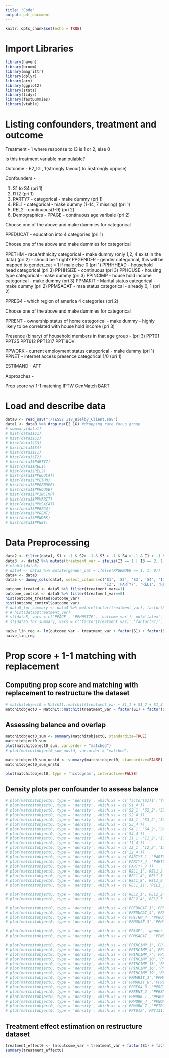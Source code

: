 ```yaml
---
title: "Code"
output: pdf_document
---
```


```r
knitr::opts_chunk$set(echo = TRUE)
```

# Import Libraries
```r
library(haven)
library(broom)
library(magrittr)
library(dplyr)
library(arm)
library(ggplot2)
library(stats)
library(tidyr)
library(fastDummies)
library(vtable)
```

# Listing confounders, treatment and outcome
Treatment - 1 where response to I3 is 1 or 2, else 0

Is this treatment variable manipulable?  

Outcome - E2_1G , 1(strongly favour) to 5(strongly oppose) 

Confounders - 

1. S1 to S4 (pri 1)
2. I1 I2 (pri 1)
3. PARTY7 - categorical - make dummy (pri 1)
4. REL1 - categorical - make dummy (1-14, 7 missing) (pri 1)
5. REL2 - continuous(1-9) (pri 2)
6. Demographics -
PPAGE - continuous age varibale (pri 2)
<!-- PPAGECAT - age divided into 7 categories -->
<!-- PPAGECAT4 - age divided into 4 categories -->

Choose one of the above and make dummies for categorical

<!-- PPEDUC - education into 14 categories -->
PPEDUCAT - education into 4 categories (pri 1)

Choose one of the above and make dummies for categorical

PPETHM - race/ethnicity categorical - make dummy (only 1,2, 4 exist in the data) (pri 2) - should be 1 right?
PPGENDER - gender categorical, this will be mapped to gender_cat = 1 if male else 0 (pri 1)
PPHHHEAD - household head categorical (pri 3)
PPHHSIZE - continuous (pri 3)
PPHOUSE - housing type categorical - make dummy (pri 3)
PPINCIMP - house hold income categorical - make dummy (pri 3)
PPMARIT - Marital status categorical - make dummy (pri 2)
PPMSACAT - msa status categorical - already 0, 1 (pri 2)

PPREG4 - which region of america 4 categories (pri 2)
<!-- ppreg9 - which region of america 9 categories -->

Choose one of the above and make dummies for categorical

PPRENT - ownership status of home categorical - make dummy - highly likely to be correlated with house hold income (pri 3)

Presence (binary) of household members in that age group - (pri 3)
PPT01
PPT25
PPT612
PPT1317
PPT18OV

PPWORK - current employment status categorical - make dummy (pri 1)
PPNET - internet access presence categorical 1/0 (pri 1)

ESTIMAND - ATT

Approaches - 

Prop score w/ 1-1 matching
IPTW 
GenMatch
BART


# Load and describe data
```r
data0 <- read_sav("./TESS2 118_Bielby_Client.sav")
data1 <- data0 %>% drop_na(E2_1G) #dropping race focus group
# summary(data1)
# hist(data1$S1)
# hist(data1$S2)
# hist(data1$S3)
# hist(data1$S4)
# hist(data1$I1)
# hist(data1$I2)
# hist(data1$PARTY7)
# hist(data1$REL1)
# hist(data1$REL2)
# hist(data1$PPEDUCAT)
# hist(data1$PPETHM)
# hist(data1$PPGENDER)
# hist(data1$PPHOUSE)
# hist(data1$PPINCIMP)
# hist(data1$PPMARIT)
# hist(data1$PPMSACAT)
# hist(data1$PPREG4)
# hist(data1$PPRENT)
# hist(data1$PPWORK)
# hist(data1$PPNET)
```

# Data Preprocessing
```r
data2 <- filter(data1, S1 > -1 & S2> -1 & S3 > -1 & S4 > -1 & I1 > -1 & I2 > -1 & REL1 > -1 & REL2 > -1)
data3  <- data2 %>% mutate(treatment_var = ifelse(I3 == 1 | I3 == 2, 1, 0)) %>% mutate(outcome_var = (E2_1G+E2_2G+E2_3G+E2_4G+E2_5G+E2_6GA+E2_7G+E2_8GA)/8)
# vtable(data3)
# data4 <- data3 %>% mutate(gender_cat = ifelse(PPGENDER == 1, 1, 0))
data4 <- data3
data5 <- dummy_cols(data4, select_columns=c('S1', 'S2', 'S3', 'S4', 'I1', 
                                            'I2', 'PARTY7', 'REL1', 'REL2', 'PPEDUCAT','PPETHM', 'PPHOUSE', 'PPINCIMP', 'PPMARIT', 'PPREG4', 'PPRENT', 'PPWORK'))
outcome_treated <- data5 %>% filter(treatment_var==1)
outcome_control <- data5 %>% filter(treatment_var==0)
hist(outcome_treated$outcome_var)
hist(outcome_control$outcome_var)
# data5_for_summary <- data4 %>% mutate(factor(treatment_var), factor(S1), factor(S2), factor(S3), factor(S4), factor(I1), factor(I2), factor(PARTY7), factor(REL1), factor(REL2), factor(PPGENDER), factor(PPEDUCAT), factor(PPETHM), factor(PPHOUSE), factor(PPINCIMP), factor(PPMARIT), factor(PPREG4), factor(PPRENT), factor(PPWORK), factor(PPNET), factor(PPMSACAT), factor(PPHHHEAD), cols.break=3) 
# # hist(data5$treatment_var)
# st(data5, vars = c('PPAGE', 'PPHHSIZE', 'outcome_var'), out='latex', summ = c('notNA(x)', 'median(x)', 'mean(x)',   'sd(x)', 'min(x)', 'max(x)'))
# st(data5_for_summary, vars = c('factor(treatment_var)','factor(S1)', 'factor(S2)', 'factor(S3)', 'factor(S4)', 'factor(I1)', 'factor(I2)', 'factor(PARTY7)', 'factor(REL1)', 'factor(REL2)', 'factor(PPGENDER)', 'factor(PPEDUCAT)', 'factor(PPETHM)', 'factor(PPHOUSE)', 'factor(PPINCIMP)', 'factor(PPMARIT)', 'factor(PPREG4)', 'factor(PPRENT)', 'factor(PPWORK)', 'factor(PPNET)', 'factor(PPMSACAT)', 'factor(PPHHHEAD)'), out='latex')
```

```r
naive_lin_reg <- lm(outcome_var ~ treatment_var + factor(S1) + factor(S2) + factor(S3) + factor(S3) + factor(S4) + factor(I1) + factor(I2) + factor(I1):factor(I2) + factor(PARTY7) + factor(REL1) + PPAGE + factor(PPEDUCAT)+ factor(PPETHM) + factor(PARTY7):factor(PPEDUCAT) + factor(PPGENDER) + factor(PPGENDER):factor(PPWORK) + factor(PPHHHEAD) + PPHHSIZE + factor(PPHOUSE) + factor(PPINCIMP) + factor(PPMARIT) + factor(PPMSACAT) + factor(PPREG4) + factor(PPRENT) + PPT01 + PPT25 + PPT612 + PPT1317 + PPT18OV + factor(PPWORK) + factor(PPNET) + factor(PPNET):factor(PPMSACAT), data=data5, model=TRUE, x=TRUE, y=TRUE, qr=TRUE)
naive_lin_reg
```

# Prop score + 1-1 matching with replacement

## Computing prop score and matching with replacement to restructure the dataset
```r
# matchitobject0 = MatchIt::matchit(treatment_var ~ S1_1 + S1_2 + S1_3 + S1_4 + S2_1 + S2_2 + S2_3 + S2_4 + + S3_1 + S3_2 + S3_3 + S3_4 + S4_1 + S4_2 + S4_3 + S4_4 + I1_1 + I1_2 + I1_3 + I1_4 + I2_1 + I2_2 + I2_3 + I2_4 + PARTY7_1 + PARTY7_2 + PARTY7_3 + PARTY7_4 + PARTY7_5 + PARTY7_6 + PARTY7_7 + REL1_1 + REL1_2 + REL1_3 + REL1_4 + REL1_5 + REL1_6 + REL1_8 + REL1_9 + REL1_10 + REL1_11 + REL1_12 + REL1_13 + REL2_1 + REL2_2 + REL2_3 + REL2_4 + REL2_5 + REL2_6 + PPAGE + PPEDUCAT_1 + PPEDUCAT_2 + PPEDUCAT_3 + PPEDUCAT_4 + PPETHM_1 + PPETHM_2 + PPETHM_4 + gender_cat + PPHHHEAD + PPHHSIZE + PPHOUSE_1 + PPHOUSE_2 + PPHOUSE_3 + PPHOUSE_4 + PPHOUSE_5 + PPINCIMP_1 + PPINCIMP_2 + PPINCIMP_3 + PPINCIMP_4 + PPINCIMP_5 + PPINCIMP_6 + PPINCIMP_7 + PPINCIMP_8 + PPINCIMP_9 + PPINCIMP_10 + PPINCIMP_11 + PPINCIMP_12 + PPINCIMP_13 + PPINCIMP_14 + PPINCIMP_15 + PPINCIMP_16 + PPINCIMP_17 + PPINCIMP_18 + PPINCIMP_19 + PPMARIT_1 + PPMARIT_2 + PPMARIT_3 +PPMARIT_4 + PPMARIT_5 + PPMARIT_6 + PPMSACAT + PPREG4_1 + PPREG4_2 + PPREG4_3 + PPREG4_4 + PPRENT_1 + PPRENT_2 + PPRENT_3 + PPT01 + PPT25 + PPT612 + PPT1317 + PPT18OV + PPWORK_1 +  PPWORK_2 + PPWORK_3 + PPWORK_4 + PPWORK_5 + PPWORK_6 + PPWORK_7 + PPNET, data5, distance = "glm", link = "probit", replace = TRUE, method = "nearest")
matchitobject0 = MatchIt::matchit(treatment_var ~ factor(S1) + factor(S2) + factor(S3) + factor(S3) + factor(S4) + factor(I1) + factor(I2) + factor(I1):factor(I2) + factor(PARTY7) + factor(REL1) + PPAGE + factor(PPEDUCAT)+ factor(PPETHM) + factor(PARTY7):factor(PPEDUCAT) + factor(PPGENDER) + factor(PPGENDER):factor(PPWORK) + factor(PPHHHEAD) + PPHHSIZE + factor(PPHOUSE) + factor(PPINCIMP) + factor(PPMARIT) + factor(PPMSACAT) + factor(PPREG4) + factor(PPRENT) + PPT01 + PPT25 + PPT612 + PPT1317 + PPT18OV + factor(PPWORK) + factor(PPNET) + factor(PPNET):factor(PPMSACAT), data5, distance = "glm", link = "probit", replace = TRUE, method = "nearest")
```


## Assessing balance and overlap

```r
matchitobject0_sum <- summary(matchitobject0, standardize=TRUE)
matchitobject0_sum 
plot(matchitobject0_sum, var.order = "matched") 
# plot(matchitobject0_sum_unstd, var.order = "matched") 
```
```r
matchitobject0_sum_unstd <- summary(matchitobject0, standardize=FALSE)
matchitobject0_sum_unstd
```
```r
plot(matchitobject0, type = 'histogram', interactive=FALSE)
```


## Density plots per confounder to assess balance
```r
# plot(matchitobject0, type = 'density', which.xs = c('factor(S1)1','factor(S1)2','factor(S1)3'))
# plot(matchitobject0, type = 'density', which.xs = c('S1_4'))
# plot(matchitobject0, type = 'density', which.xs = c('S2_1','S2_2','S2_3'))
# plot(matchitobject0, type = 'density', which.xs = c('S2_4'))
# plot(matchitobject0, type = 'density', which.xs = c('S3_1','S3_2','S3_3'))
# plot(matchitobject0, type = 'density', which.xs = c('S3_4'))
# plot(matchitobject0, type = 'density', which.xs = c('S4_1','S4_2','S4_3'))
# plot(matchitobject0, type = 'density', which.xs = c('S4_4'))
# plot(matchitobject0, type = 'density', which.xs = c('I1_1','I1_2','I1_3'))
# plot(matchitobject0, type = 'density', which.xs = c('I1_4'))
# plot(matchitobject0, type = 'density', which.xs = c('I2_1','I2_2','I2_3'))
# plot(matchitobject0, type = 'density', which.xs = c('I2_4'))
# plot(matchitobject0, type = 'density', which.xs = c('PARTY7_1','PARTY7_2','PARTY7_3'))
# plot(matchitobject0, type = 'density', which.xs = c('PARTY7_4','PARTY7_5','PARTY7_6'))
# plot(matchitobject0, type = 'density', which.xs = c('PARTY7_7'))
# plot(matchitobject0, type = 'density', which.xs = c('REL1_1','REL1_2','REL1_3'))
# plot(matchitobject0, type = 'density', which.xs = c('REL1_4','REL1_5','REL1_6'))
# plot(matchitobject0, type = 'density', which.xs = c('REL1_8','REL1_9','REL1_10'))
# plot(matchitobject0, type = 'density', which.xs = c('REL1_11','REL1_12','REL1_13'))
```

```r
# plot(matchitobject0, type = 'density', which.xs = c('REL2_1','REL2_2','REL2_3'))
# plot(matchitobject0, type = 'density', which.xs = c('REL2_4','REL2_5','REL2_6'))
```

```r
# plot(matchitobject0, type = 'density', which.xs = c('PPEDUCAT_1','PPEDUCAT_2','PPEDUCAT_3'))
# plot(matchitobject0, type = 'density', which.xs = c('PPEDUCAT_4','PPETHM_1','PPETHM_2'))
# plot(matchitobject0, type = 'density', which.xs = c('PPETHM_4','PPHOUSE_1','PPHOUSE_2'))
# plot(matchitobject0, type = 'density', which.xs = c('PPHOUSE_3','PPHOUSE_4','PPHOUSE_5'))
```

```r
# plot(matchitobject0, type = 'density', which.xs = c('PPAGE', 'gender_cat','PPHHHEAD'))
# plot(matchitobject0, type = 'density', which.xs = c('PPMSACAT', 'PPNET','PPHHSIZE'))
```

```r
# plot(matchitobject0, type = 'density', which.xs = c('PPINCIMP_1','PPINCIMP_2','PPINCIMP_3'))
# plot(matchitobject0, type = 'density', which.xs = c('PPINCIMP_4','PPINCIMP_5','PPINCIMP_6'))
# plot(matchitobject0, type = 'density', which.xs = c('PPINCIMP_7','PPINCIMP_8','PPINCIMP_9'))
# plot(matchitobject0, type = 'density', which.xs = c('PPINCIMP_10','PPINCIMP_11','PPINCIMP_12'))
# plot(matchitobject0, type = 'density', which.xs = c('PPINCIMP_13','PPINCIMP_14','PPINCIMP_15'))
# plot(matchitobject0, type = 'density', which.xs = c('PPINCIMP_16','PPINCIMP_17','PPINCIMP_18'))
# plot(matchitobject0, type = 'density', which.xs = c('PPINCIMP_19','PPMARIT_1','PPMARIT_2'))
# plot(matchitobject0, type = 'density', which.xs = c('PPMARIT_3','PPMARIT_4','PPMARIT_5'))
# plot(matchitobject0, type = 'density', which.xs = c('PPMARIT_6','PPREG4_1','PPREG4_2'))
# plot(matchitobject0, type = 'density', which.xs = c('PPREG4_3','PPREG4_4','PPRENT_1'))
# plot(matchitobject0, type = 'density', which.xs = c('PPRENT_2','PPRENT_3'))
# plot(matchitobject0, type = 'density', which.xs = c('PPWORK_1','PPWORK_2','PPWORK_3'))
# plot(matchitobject0, type = 'density', which.xs = c('PPWORK_4','PPWORK_5','PPWORK_6'))
# plot(matchitobject0, type = 'density', which.xs = c('PPWORK_7','PPT01','PPT25'))
# plot(matchitobject0, type = 'density', which.xs = c('PPT612','PPT1317','PPT18OV'))
```

## Treatment effect estimation on restructure dataset
```r
treatment_effect0 <- lm(outcome_var ~ treatment_var + factor(S1) + factor(S2) + factor(S3) + factor(S3) + factor(S4) + factor(I1) + factor(I2)+ factor(PARTY7) + factor(REL1) + PPAGE + factor(PPEDUCAT)+ factor(PPETHM) + factor(PPGENDER) + factor(PPHHHEAD) + PPHHSIZE + factor(PPHOUSE) + factor(PPINCIMP) + factor(PPMARIT) + factor(PPMSACAT) + factor(PPREG4) + factor(PPRENT) + PPT01 + PPT25 + PPT612 + PPT1317 + PPT18OV + factor(PPWORK) + factor(PPNET), data=data5, model=TRUE, x=TRUE, y=TRUE, qr=TRUE, weights=matchitobject0$weights)
summary(treatment_effect0)
```